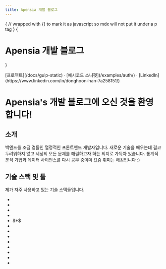 ```yaml
---
title: Apensia 개발 블로그
---
```



{
// wrapped with {} to mark it as javascript so mdx will not put it under a p tag
}
{<h1 className="text-center font-extrabold md:text-5xl mt-8">Apensia 개발 블로그</h1>}

<div className="mt-16 mb-20 text-center">
  [프로젝트](/docs/gulp-static) · [예시코드 스니펫](/examples/auth/) · [LinkedIn](https://www.linkedin.com/in/donghoon-han-7a258151/)
</div>

# Apensia's 개발 블로그에 오신 것을 환영합니다!

## 소개

백엔드를 조금 곁들인 열정적인 프론트엔드 개발자입니다.
새로운 기술을 배우는데 결코 두려워하지 않고 세상의 모든 문제를 해결하고자 하는 의지로 가득차 있습니다.
통계적 분석 기법과 데이터 사이언스를 다시 공부 중이며 요즘 취미는 해킹입니다 :)

## 기술 스택 및 툴

제가 자주 사용하고 있는 기술 스택들입니다.

<ul className="wrapper">
  <li id="html"><SiHtml5 /></li>
  <li id="css"><SiCss3 /></li>
  <li id="sass"><DiSass /></li>
  <li id="javascript"><SiJavascript/></li>
  <li id="react"><div><SiReact /> $+$ <SiTypescript/></div></li>
  <li id="express"><SiExpress/></li>
  <li id="django"><SiDjango/></li>
  <li id="postgresql"><SiPostgresql/></li>
  <li id="vercel"><SiVercel/></li>
  <li id="figma"><SiFigma/></li>
  <li id="notion"><SiNotion/></li>
  <li id="slack"><SiSlack/></li>
  <li id="confluence"><SiConfluence/></li>
</ul>
